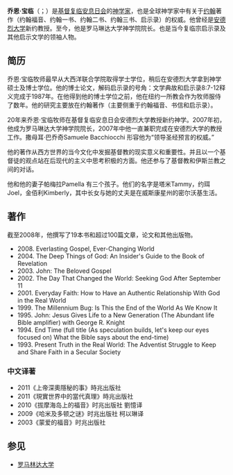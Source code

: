 {{BLP unsourced|time=2010-06-29T12:00:17+00:00}}

'''乔恩·宝临'''（{{lang-en|Jonathan K Paulien}}；{{bd|1949年|||}}）是[[基督复临安息日会|基督复临安息日会]]的[[神学家|神学家]]，也是全球神学家中有关于[[约翰|约翰]]著作（约翰福音、约翰一书、约翰二书、约翰三书、启示录）的权威。他曾经是[[安德烈大学|安德烈大学]]新约教授。至今，他是罗马琳达大学神学院院长。也是当今复临宗启示录及其他启示文学的领袖人物。

==简历==
乔恩·宝临牧师最早从大西洋联合学院取得学士学位，稍后在安德烈大学拿到神学硕士及博士学位。他的博士论文，解码启示录的号角：文学典故和启示录8:7-12释义完成于1987年。在他得到他的博士学位之前，他在纽约一所教会作为牧师服侍了数年。他的研究主要放在约翰著作（主要侧重于约翰福音、书信和启示录）。 

20年来乔恩·宝临牧师在基督复临安息日会安德烈大学教授新约神学。2007年初，他成为罗马琳达大学神学院院长，2007年中他一直兼职完成在安德烈大学的教授工作。撒母耳·巴乔奇Samuele Bacchiocchi 形容他为“领导圣经预言的权威。”

他的著作从西方世界的当今文化中发掘基督教的现实意义和重要性。并且以一个基督徒的观点站在后现代的主义中思考积极的方面。他还参与了基督教和伊斯兰教之间的对话。 

他和他的妻子帕梅拉Pamella 有三个孩子。他们的名字是塔米Tammy，约珥Joel，金佰利Kimberly，其中长女与她的丈夫是在威斯康星州的密尔沃基生活。

==著作==
截至2008年，他撰写了19本书和超过100篇文章，论文和其他出版物。

*2008. Everlasting Gospel, Ever-Changing World
*2004. The Deep Things of God: An Insider's Guide to the Book of Revelation
*2003. John: The Beloved Gospel
*2002. The Day That Changed the World: Seeking God After September 11
*2001. Everyday Faith: How to Have an Authentic Relationship With God in the Real World
*1999. The Millennium Bug: Is This the End of the World As We Know It
*1995. John: Jesus Gives Life to a New Generation (The Abundant life Bible amplifier) with George R. Knight
*1994. End Time (full title (As speculation builds, let's keep our eyes focused on) What the Bible says about the end-time)
*1993. Present Truth in the Real World: The Adventist Struggle to Keep and Share Faith in a Secular Society

===中文译著===
*2011《上帝深奧隱秘的事》時兆出版社
*2011《現實世界中的當代真理》時兆出版社
*2010《拔摩海岛上的福音》时兆出版社 劉憶译
*2009《哈米及多顿之谜》时兆出版社 柯以琳译
*2003《蒙爱的福音》时兆出版社

==参见==
*[[罗马林达大学|罗马林达大学]]
{{Authority control}}